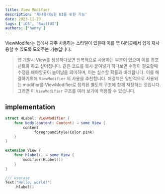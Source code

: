 ```yaml
---
title: View Modifier
description: '재사용가능한 UI를 위한 기능'
date: 2023-11-23
tags: ['iOS', 'SwiftUI']
authors: ['henry']
---
```


ViewModifer는 앱에서 자주 사용하는 스타일이 있을때 이를 앱 여러곳에서 쉽게 재사용할 수 있도록 도와주는 기능입니다.

> 앱 개발시 View를 생성하다보면 반복적으로 사용하는 부분이 있으며 이를 컴포넌트화 하고 싶어집니다.
> 같은 코드를 복사·붙여넣기 하다보면 수정이 필요할때 수정을 해야할곳이 늘어남을 의미하며, 이는 실수할 확률과 비례합니다. 이를 해결하기위해
> `ViewModifier` 의 사용을 추천합니다. 해결책은 일반적으로 사용되는 modifier를 ViewModifier로 정의된 별도의 구조에 함께 저장하는 것입니다. 그러면 이 `ViewModifier` 구조를 여러 보기에 적용할 수 있습니다.

## implementation

```swift title="VIEW MODIFIER" showLineNumbers
struct HLabel: ViewModifier {
    func body(content: Content) → some View {
        content
            .foregroundStyle(Color.pink)
    }
}

extension View {
    func hlabel() → some View {
        modifier(HLabel())
    }
}

/// usecase
Text("Hello, world!")
    .hlabel()
```
